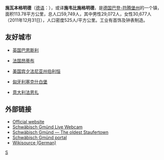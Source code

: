 {{Infobox settlement
| name                    = 施瓦本格明德
| native_name             = Schwäbisch Gmünd
| settlement_type         = 市镇
| image_skyline           = 
| imagesize               = 
| image_alt               = 
| image_caption           = 
| image_flag              = 
| flag_size               = 
| flag_alt                = 
| image_shield            = 
| shield_size             = 
| shield_alt              = 
| nickname                = 
| motto                   = 
| pushpin_map             = Germany
| pushpin_label_position  = 
| pushpin_map_alt         = 
| pushpin_map_caption     = 在德国的位置
| latd  = 48.802191 |latm  =  |lats  = |latNS  = N 
| longd =9.796241   |longm = |longs = |longEW = E 
| coordinates_type        = region:ES_type:city
| coordinates_display     = inline,title
| coordinates_footnotes   = 
| subdivision_type        = 国家
| subdivision_name        = 德国
| subdivision_type1       = [[德国行政区划|州]]
| subdivision_name1       = [[巴登-符腾堡州|巴登-符腾堡州]]
| subdivision_type2       = [[县_(德国)|县]]
| subdivision_name2       = 
| established_title       = 
| established_date        = 
| leader_party            = 
| leader_title            = 市长
| leader_name             = 
| area_footnotes          = 
| area_total_km2          = 113.78
| elevation_footnotes     = 
| elevation_m             = 
| population_footnotes    = 
| population_total        = 59749
| population_as_of        = 2011
| population_density_km2  = auto
| population_demonym      = 
| population_note         = 
| timezone1               = [[欧洲中部时间|CET]]
| utc_offset1             = +1
| timezone1_DST           = [[欧洲中部夏令时间|CEST]]
| utc_offset1_DST         = +2
| postal_code_type        = 邮编
| postal_code             = 73525
| area_code_type          = 施韦比施格明德
| area_code               = 
| website                 = 
| footnotes               = 
}}
'''施瓦本格明德'''（[[德语|德语]]：'''{{lang|de|Schwäbisch Gmünd}}'''），或译'''施韦比施格明德'''，是[[德国|德国]][[巴登-符腾堡州|巴登-符腾堡州]]的一个镇，面积113.78平方公里，总人口59,749人，其中男性29,072人，女性30,677人（2011年12月31日），人口密度525人/平方公里。工业有首饰及钟表制造。

== 友好城市 ==
* {{flagicon|UK}}[[英国|英国]][[巴恩斯利|巴恩斯利]]
* {{fla<includeonly></includeonly>gicon|France}}[[法国|法国]][[昂蒂布|昂蒂布]]
* {{flagicon|USA}}[[美国|美国]][[宾夕法尼亚州|宾夕法尼亚州]][[伯利恒_(宾夕法尼亚州)|伯利恒]]
* {{flagicon|Hungary}}[[匈牙利|匈牙利]][[塞克什白堡|塞克什白堡]]
* {{flagicon|Italy}}[[意大利|意大利]][[法恩扎|法恩扎]]

== 外部链接 ==
* [http://www.schwaebisch-gmuend.de/ Official website]
* [https://web.archive.org/web/20080803204201/http://www.schwaebisch-gmuend.de/353.php Schwäbisch Gmünd Live Webcam]
* [http://www.weller.to/rub/gmuend/gmuend.htm Schwäbisch Gmünd — The oldest Staufertown] {{Wayback|url=http://www.weller.to/rub/gmuend/gmuend.htm |date=20191203122636 }} {{en icon}}
* [http://www.weller.to/gmuend/index.htm Schwäbisch Gmünd portal] {{Wayback|url=http://www.weller.to/gmuend/index.htm |date=20191116073902 }}
* [http://de.wikisource.org/wiki/Schw%C3%A4bisch_Gm%C3%BCnd Wikisource (German)] {{Wayback|url=http://de.wikisource.org/wiki/Schw%C3%A4bisch_Gm%C3%BCnd |date=20201029125548 }}


{{Authority control}}
[[Category:巴登-符腾堡州市镇|S]]